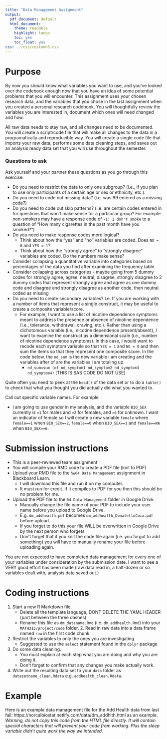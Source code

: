 ```yaml
---
title: "Data Management Assignment"
output:
  pdf_document: default
  html_document:
    theme: readable
    highlight: tango
    toc: yes
    toc_float: yes
css: ../css/customh5.css
---
```


# Purpose

By now you should know what variables you want to use, and you've looked over the codebook enough now that you have an idea of some potential problems that you will encounter. This assignment uses your chosen research data, and the variables that you chose in the last assignment when you created a personal research codebook. You will thoughtfully review the variables you are interested in, document which ones will need changed and how.

All raw data needs to stay raw, and all changes need to be documented. You will create a script/code file that will make all changes to the data in a programatically and reproducible way. You will create a single code file that imports your raw data, performs some data cleaning steps, and saves out an analysis ready data set that you will use throughout the semester. 

### Questions to ask 
Ask yourself and your partner these questions as you go through this exercise: 

* Do you need to restrict the data to only one subgroup? (i.e., if you plan to use only participants of a certain age or sex or ethnicity, etc.). 
* Do you need to code out missing data? (i.e. was 99 entered as a missing code?)
* Do you need to code out skip patterns? (i.e. are certain codes entered in for questions that won't make sense for a particular group? For example non-smokers may have a response code of `-1: I don't smoke` to a question of "How many cigarettes in the past month have you smoked?")
* Do you need to make response codes more logical?
    - Think about how the “yes” and “no” variables are coded. Does `NO = 0` and `YES = 1`?
    - Think about how the “strongly agree” to “strongly disagree” variables are coded. Do the numbers make sense?
* Consider collapsing a quantitative variable into categories based on percentages of the data you find after examining the frequency table
* Consider collapsing across categories - maybe going from 5 dummy codes for strongly agree, agree, neutral, disagree, strongly disagree to 2 dummy codes that represent strongly agree and agree as one dummy code and disagree and strongly disagree as another code, then neutral coded as missing
* Do you need to create secondary variables? I.e. If you are working with a number of items that represent a single construct, it may be useful to create a composite variable/score. 
    - For example, I want to use a list of nicotine dependence symptoms meant to address the presence or absence of nicotine dependence (i.e., tolerance, withdrawal, craving, etc.). Rather than using a dichotomous variable (i.e., nicotine dependence present/absent), I want to examine the construct as a dimensional scale (i.e., number of nicotine dependence symptoms). In this case, I would want to recode each symptom variable so that `YES = 1` and `NO = 0` and then sum the items so that they represent one composite score. In the code below, the `nd_sum` is the new variable I am creating and the variables after of are the variables I am totaling up.
        - `nd_sum=sum (of nd_symptom1 nd_symptom2 nd_symptom3 nd_symptom4)` [THIS IS SAS CODE DO NOT USE]


Quite often you need to peek at the `head()` of the data set or to do a `table()` to check that what you thought you did actually did what you wanted to. 

Call out specific variable names. For example

* I am going to use gender in my analysis, and the variable `BIO_SEX` currently is `=1` for males and `=2` for females, and `=6` for unknown. I want an indicator of female so I will create a new variable `female` where `female==1` when `BIO_SEX==2`, `female==0` when `BIO_SEX==1` and `female==NA` when `BIO_SEX==6`. 



# Submission instructions

* This is a peer-reviewed team assignment
* You will compile your RMD code to create a PDF file (knit to PDF)
* Upload your RMD file to the `hw04 Data Management` assignment in Blackboard Learn. 
    - I will download this file and run it on my computer.
    - It must run for credit. If it compiles to PDF for you then this should be no problem for me. 
* Upload the PDF file to the `04 Data Management` folder in Google Drive. 
    - Manually change the file name of your PDF to include your user name before you upload to Google Drive.
    - E.g. `dm_addhealth.pdf` becomes `dm_addhealth_DonatelloCoia.pdf` before upload. 
    - If you forget to do this your file WILL be overwritten in Google Drive by the next person who forgets.
    - Don't forget that if you knit the code file again (i.e. you forgot to add something) you will have to manually rename your file before uploading again. 

You are not expected to have completed data management for every one of your variables under consideration by the submission date. I want to see a VERY good effort has been made (raw data read in, a half-dozen or so variables dealt with, analysis data saved out.)

    
# Coding instructions 

1. Start a new R Markdown file.
    - Delete all the template language, DONT DELETE THE YAML HEADER (part between the three dashes)
    - Rename this file as `dm_dataname.Rmd` (i.e. `dm_addhealth.Rmd`) into your `MATH315/project/code` folder. 2. Read in raw data into a data frame named `raw` in the first code chunk. 
3. Restrict the variables to only the ones you are investigating. 
    - Suggested to use the `select` statement found in the `dplyr` package
4. Do some data cleaning. 
    - You must explain at each step what you are doing and why you are doing it. 
    - Don't forget to confirm that any changes you make actually work. 
5. Write out the resulting data set to your `data` folder as `datasetname_clean.Rdata` e.g. `addhealth_clean.Rdata`. 


# Example

Here is an example data management file for the Add Health data from last fall: https://norcalbiostat.netlify.com/data/dm_addhlth.html as an example. _Warning, do not copy this code from the HTML file directly. It will contain special characters that will prevent your code from working. Plus the sleep variable didn't quite work the way we intended._ 



